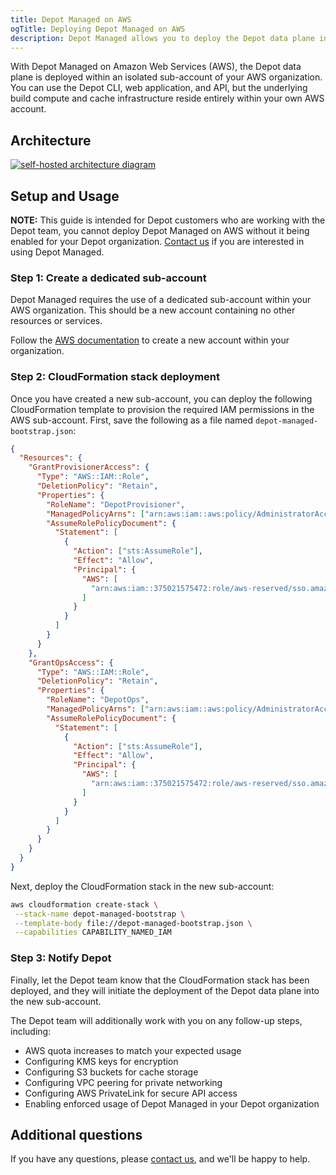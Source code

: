 ```yaml
---
title: Depot Managed on AWS
ogTitle: Deploying Depot Managed on AWS
description: Depot Managed allows you to deploy the Depot data plane in your own AWS account. This provides data residency, compliance, and cost control benefits.
---
```


With Depot Managed on Amazon Web Services (AWS), the Depot data plane is deployed within an isolated sub-account of your AWS organization. You can use the Depot CLI, web application, and API, but the underlying build compute and cache infrastructure reside entirely within your own AWS account.

## Architecture

[![self-hosted architecture diagram](/images/self-hosted-architecture.png)](/images/self-hosted-architecture.png)

## Setup and Usage

**NOTE:** This guide is intended for Depot customers who are working with the Depot team, you cannot deploy Depot Managed on AWS without it being enabled for your Depot organization. [Contact us](mailto:contact@depot.dev) if you are interested in using Depot Managed.

### Step 1: Create a dedicated sub-account

Depot Managed requires the use of a dedicated sub-account within your AWS organization. This should be a new account containing no other resources or services.

Follow the [AWS documentation](https://docs.aws.amazon.com/organizations/latest/userguide/orgs_manage_accounts_create.html#orgs_manage_accounts_create-new) to create a new account within your organization.

### Step 2: CloudFormation stack deployment

Once you have created a new sub-account, you can deploy the following CloudFormation template to provision the required IAM permissions in the AWS sub-account. First, save the following as a file named `depot-managed-bootstrap.json`:

```json
{
  "Resources": {
    "GrantProvisionerAccess": {
      "Type": "AWS::IAM::Role",
      "DeletionPolicy": "Retain",
      "Properties": {
        "RoleName": "DepotProvisioner",
        "ManagedPolicyArns": ["arn:aws:iam::aws:policy/AdministratorAccess"],
        "AssumeRolePolicyDocument": {
          "Statement": [
            {
              "Action": ["sts:AssumeRole"],
              "Effect": "Allow",
              "Principal": {
                "AWS": [
                  "arn:aws:iam::375021575472:role/aws-reserved/sso.amazonaws.com/AWSReservedSSO_Provisioner_572dd0a52dd9fc8e"
                ]
              }
            }
          ]
        }
      }
    },
    "GrantOpsAccess": {
      "Type": "AWS::IAM::Role",
      "DeletionPolicy": "Retain",
      "Properties": {
        "RoleName": "DepotOps",
        "ManagedPolicyArns": ["arn:aws:iam::aws:policy/AdministratorAccess"],
        "AssumeRolePolicyDocument": {
          "Statement": [
            {
              "Action": ["sts:AssumeRole"],
              "Effect": "Allow",
              "Principal": {
                "AWS": [
                  "arn:aws:iam::375021575472:role/aws-reserved/sso.amazonaws.com/AWSReservedSSO_Ops_e45adfee11ab7421"
                ]
              }
            }
          ]
        }
      }
    }
  }
}
```

Next, deploy the CloudFormation stack in the new sub-account:

```bash
aws cloudformation create-stack \
 --stack-name depot-managed-bootstrap \
 --template-body file://depot-managed-bootstrap.json \
 --capabilities CAPABILITY_NAMED_IAM
```

### Step 3: Notify Depot

Finally, let the Depot team know that the CloudFormation stack has been deployed, and they will initiate the deployment of the Depot data plane into the new sub-account.

The Depot team will additionally work with you on any follow-up steps, including:

- AWS quota increases to match your expected usage
- Configuring KMS keys for encryption
- Configuring S3 buckets for cache storage
- Configuring VPC peering for private networking
- Configuring AWS PrivateLink for secure API access
- Enabling enforced usage of Depot Managed in your Depot organization

## Additional questions

If you have any questions, please [contact us](mailto:contact@depot.dev), and we'll be happy to help.

